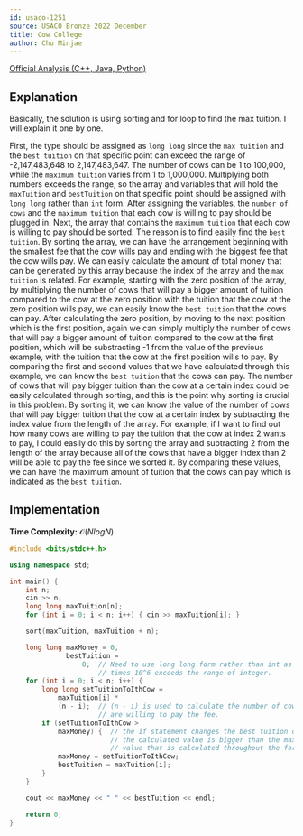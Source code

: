 ```yaml
---
id: usaco-1251
source: USACO Bronze 2022 December
title: Cow College
author: Chu Minjae
---
```

[Official Analysis (C++, Java, Python)](http://www.usaco.org/current/data/sol_prob1_bronze_dec22.html)

## Explanation

Basically, the solution is using sorting and for loop to find the max tuition. I will explain it one by one. 

First, the type should be assigned as ```long long``` since the ```max tuition``` and the ```best tuition``` on that specific point can exceed the range of -2,147,483,648 to 2,147,483,647. The number of cows can be 1 to 100,000, while the ```maximum tuition``` varies from 1 to 1,000,000. 
Multiplying both numbers exceeds the range, so the array and variables that will hold the ```maxTuition``` and ```bestTuition``` on that specific point should be assigned with ```long long``` rather than ```int``` form. 
After assigning the variables, the ```number of cows``` and the ```maximum tuition``` that each cow is willing to pay should be plugged in. 
Next, the array that contains the ```maximum tuition``` that each cow is willing to pay should be sorted. The reason is to find easily find the ```best tuition```. 
By sorting the array, we can have the arrangement beginning with the smallest fee that the cow wills pay and ending with the biggest fee that the cow wills pay. 
We can easily calculate the amount of total money that can be generated by this array because the index of the array and the ```max tuition``` is related.
For example, starting with the zero position of the array, by multiplying the number of cows that will pay a bigger amount of tuition compared to the cow at the zero position with the tuition that the cow at the zero position wills pay, we can easily know the ```best tuition``` that the cows can pay. 
After calculating the zero position, by moving to the next position which is the first position, again we can simply multiply the number of cows that will pay a bigger amount of tuition compared to the cow at the first position, which will be substracting -1 from the value of the previous example, with the tuition that the cow at the first position wills to pay. 
By comparing the first and second values that we have calculated through this example, we can know the ```best tuition``` that the cows can pay. 
The number of cows that will pay bigger tuition than the cow at a certain index could be easily calculated through sorting, and this is the point why sorting is crucial in this problem. 
By sorting it, we can know the value of the number of cows that will pay bigger tuition that the cow at a certain index by subtracting the index value from the length of the array.
For example, if I want to find out how many cows are willing to pay the tuition that the cow at index 2 wants to pay, I could easily do this by sorting the array and subtracting 2 from the length of the array because all of the cows that have a bigger index than 2 will be able to pay the fee since we sorted it. 
By comparing these values, we can have the maximum amount of tuition that the cows can pay which is indicated as the ```best tuition```.

## Implementation

**Time Complexity:** $\mathcal{O}(Nlog N)$

<LanguageSection>
<CPPSection>

```cpp
#include <bits/stdc++.h>

using namespace std;

int main() {
	int n;
	cin >> n;
	long long maxTuition[n];
	for (int i = 0; i < n; i++) { cin >> maxTuition[i]; }

	sort(maxTuition, maxTuition + n);

	long long maxMoney = 0,
	          bestTuition =
	              0;  // Need to use long long form rather than int as the 10^5
	                  // times 10^6 exceeds the range of integer.
	for (int i = 0; i < n; i++) {
		long long setTuitionToIthCow =
		    maxTuition[i] *
		    (n - i);  // (n - i) is used to calculate the number of cows that
		              // are willing to pay the fee.
		if (setTuitionToIthCow >
		    maxMoney) {  // the if statement changes the best tuition only if
			             // the calculated value is bigger than the maximum
			             // value that is calculated throughout the for loop.
			maxMoney = setTuitionToIthCow;
			bestTuition = maxTuition[i];
		}
	}

	cout << maxMoney << " " << bestTuition << endl;

	return 0;
}
```

</CPPSection>
</LanguageSection>
